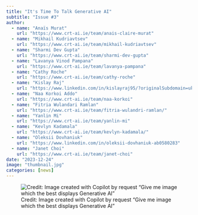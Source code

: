 ```yaml
---
title: "It's Time To Talk Generative AI"
subtitle: "Issue #3"
author: 
  - name: "Anaïs Murat"
    url: "https://www.crt-ai.ie/team/anais-claire-murat"
  - name: "Mikhail Kudriavtsev"
    url: "https://www.crt-ai.ie/team/mikhail-kudriavtsev"
  - name: "Sharmi Dev Gupta"
    url: "https://www.crt-ai.ie/team/sharmi-dev-gupta"
  - name: "Lavanya Vinod Pampana"
    url: "https://www.crt-ai.ie/team/lavanya-pampana"
  - name: "Cathy Roche"
    url: "https://www.crt-ai.ie/team/cathy-roche"
  - name: "Kislay Raj"
    url: "https://www.linkedin.com/in/kislayraj95/?originalSubdomain=uk"
  - name: "Naa Korkoi Addo"
    url: "https://www.crt-ai.ie/team/naa-korkoi"
  - name: "Fitria Wulandari Ramlan"
    url: "https://www.crt-ai.ie/team/fitria-wulandri-ramlan/"
  - name: "Yanlin Mi"
    url: "https://www.crt-ai.ie/team/yanlin-mi"
  - name: "Kevlyn Kadamala"
    url: "https://www.crt-ai.ie/team/kevlyn-kadamala/"
  - name: "Oleksii Dovhaniuk"
    url: "https://www.linkedin.com/in/oleksii-dovhaniuk-ab0580283"
  - name: "Janet Choi"
    url: "https://www.crt-ai.ie/team/janet-choi"
date: "2023-12-24"
image: "thumbnail.jpg"
categories: [news]
---
```


![Credit: Image created with Copilot by request "Give me image which the best displays Generative AI"](issue03-img-01.jpg "CRT AI Image of Generative AI"){#issue3-img-generative-ai fig-alt="CRT AI Image of Generative AI"}
